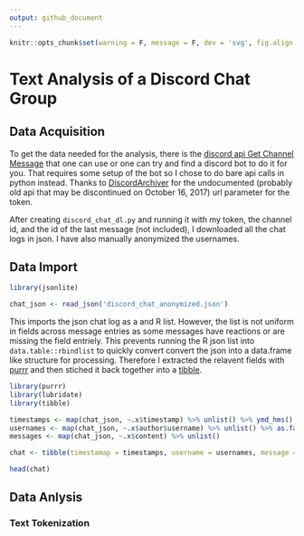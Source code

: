 ```yaml
---
output: github_document
---
```


```r
knitr::opts_chunk$set(warning = F, message = F, dev = 'svg', fig.align = 'center')
```
# Text Analysis of a Discord Chat Group

## Data Acquisition
To get the data needed for the analysis, there is the
[discord api Get Channel Message](https://discordapp.com/developers/docs/resources/channel#get-channel-messages)
that one can use or one can try and find a discord bot to do it for you.
That requires some setup of the bot so I chose to do bare api calls in python instead.
Thanks to
[DiscordArchiver](https://github.com/Jiiks/DiscordArchiver/blob/master/DiscordArchiver/Program.cs#L15)
for the undocumented (probably old api that may be discontinued on October 16, 2017) url parameter for the token.

After creating `discord_chat_dl.py` and running it with my token, the channel id, and the id of the last message (not included),
I downloaded all the chat logs in json.
I have also manually anonymized the usernames.

## Data Import
```r
library(jsonlite)

chat_json <- read_json('discord_chat_anonymized.json')
```
This imports the json chat log as a and R list.
However, the list is not uniform in fields across message entries as some messages have reactions or
are missing the field entriely.
This prevents running the R json list into `data.table::rbindlist` to quickly convert convert the json into a data.frame like
structure for processing.
Therefore I extracted the relavent fields with
[purrr](https://cran.r-project.org/web/packages/purrr/vignettes/other-langs.html) and then stiched it back together into a
[tibble](https://cran.r-project.org/web/packages/tibble/vignettes/tibble.html).

```r
library(purrr)
library(lubridate)
library(tibble)

timestamps <- map(chat_json, ~.x$timestamp) %>% unlist() %>% ymd_hms()
usernames <- map(chat_json, ~.x$author$username) %>% unlist() %>% as.factor()
messages <- map(chat_json, ~.x$content) %>% unlist()

chat <- tibble(timestamap = timestamps, username = usernames, message = messages)

head(chat)
```

## Data Anlysis

### Text Tokenization
